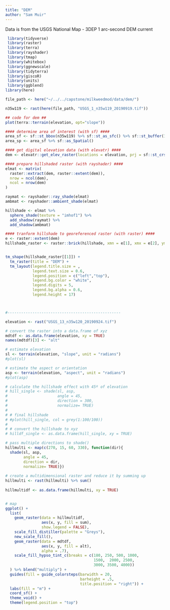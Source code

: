 ```yaml
---
title: "DEM"
author: "Sam Muir"
---
```


Data is from the USGS National Map
- 3DEP 1 arc-second DEM current

```r
 library(tidyverse)
 library(raster)
 library(terra)
 library(rayshader)
 library(tmap)
 library(whitebox)
 library(ggnewscale)
 library(tidyterra)
 library(giscoR)
 library(units)
 library(ggblend)
library(here)
```

```r
file_path <- here("~/../../capstone/milkweedmod/data/dem/")
```

```r
n35w119 <- rast(here(file_path, "USGS_1_n35w119_20190919.tif"))
```



```r
## code for dem ##
plot(terra::terrain(elevation, opt="slope"))

#### determine area of interest (with sf) ####
area_sf <- sf::st_bbox(n35w119) %>% sf::st_as_sfc() %>% sf::st_buffer(1000)
area_sp <- area_sf %>% sf::as_Spatial()

#### get digital elevation data (with elevatr) ####
dem <- elevatr::get_elev_raster(locations = elevation, prj = sf::st_crs(4326), z = 7, clip = "bbox")

#### prepare hillshaded raster (with rayshader) ####
elmat <- matrix(
  raster::extract(dem, raster::extent(dem)),
  nrow = ncol(dem), 
  ncol = nrow(dem)
)

raymat <- rayshader::ray_shade(elmat)
ambmat <- rayshader::ambient_shade(elmat)

hillshade <- elmat %>%
  sphere_shade(texture = "imhof1") %>%
  add_shadow(raymat) %>%
  add_shadow(ambmat)

#### tranform hillshade to georeferenced raster (with raster) ####
e <- raster::extent(dem)
hillshade_raster <- raster::brick(hillshade, xmn = e[1], xmx = e[2], ymn = e[3], ymx = e[4], crs = raster::crs(dem))


tm_shape(hillshade_raster[[1]]) +
  tm_raster(title = "DEM") +
  tm_layout(legend.title.size = ,
            legend.text.size = 0.6,
            legend.position = c("left","top"),
            legend.bg.color = "white",
            legend.digits = 5,
            legend.bg.alpha = 0.6,
            legend.height = 17)



#--------------------------------------------------

elevation <- rast("USGS_13_n35w120_20190924.tif")

# convert the raster into a data.frame of xyz
mdtdf <- as.data.frame(elevation, xy = TRUE)
names(mdtdf)[3] <- "alt"

# estimate elevation
sl <- terrain(elevation, "slope", unit = "radians")
#plot(sl)

# estimate the aspect or orientation
asp <- terrain(elevation, "aspect", unit = "radians")
#plot(asp)

# calculate the hillshade effect with 45º of elevation
# hill_single <- shade(sl, asp, 
#                      angle = 45, 
#                      direction = 300,
#                      normalize= TRUE)
# 
# # final hillshade 
# #plot(hill_single, col = grey(1:100/100))
# 
# # convert the hillshade to xyz
# hilldf_single <- as.data.frame(hill_single, xy = TRUE)

# pass multiple directions to shade()
hillmulti <- map(c(270, 15, 60, 330), function(dir){ 
  shade(sl, asp, 
        angle = 45, 
        direction = dir,
        normalize= TRUE)})
  
# create a multidimensional raster and reduce it by summing up
hillmulti <- rast(hillmulti) %>% sum()
  
hillmultidf <- as.data.frame(hillmulti, xy = TRUE)


# map 
ggplot() +
  list(
    geom_raster(data = hillmultidf,
                aes(x, y, fill = sum),
                show.legend = FALSE),
    scale_fill_distiller(palette = "Greys"),
    new_scale_fill(),
    geom_raster(data = mdtdf,
                aes(x, y, fill = alt),
                alpha = .7),
    scale_fill_hypso_tint_c(breaks = c(180, 250, 500, 1000,
                                       1500,  2000, 2500,
                                       3000, 3500, 4000))
  ) %>% blend("multiply") +
  guides(fill = guide_colorsteps(barwidth = 20,
                                 barheight = .5,
                                 title.position = "right")) +
  labs(fill = "m") +
  coord_sf() +
  theme_void() +
  theme(legend.position = "top")

```

